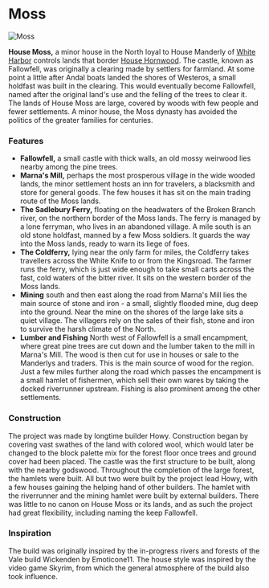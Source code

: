 

# Moss

<Image src="https://cdn.sanity.io/images/1as7cn02/production/cdde9807fbcf55ca72fba35186110ae72f1b71fb-1280x720.png?w=976&h=350&fit=crop&crop=center&auto=format" alt="Moss" width={976} height={350}  />

<ProjectDetails
  floatRight
  region="North"
  house="House Moss"
  type="Castle"
  status="Completed"
  warp="/warp moss"
  projectLead="Howy"
  dateStarted="July 11, 2015"
  dateCompleted="July 11, 2015"
/>

**House Moss,** a minor house in the North loyal to House Manderly of [White Harbor](https://westeroscraft.com/wiki/north/white-harbor) controls lands that border [House Hornwood](https://westeroscraft.com/wiki/north/hornwood). The castle, known as Fallowfell, was originally a clearing made by settlers for farmland. At some point a little after Andal boats landed the shores of Westeros, a small holdfast was built in the clearing. This would eventually become Fallowfell, named after the original land's use and the felling of the trees to clear it. The lands of House Moss are large, covered by woods with few people and fewer settlements. A minor house, the Moss dynasty has avoided the politics of the greater families for centuries.

### Features

* **Fallowfell,** a small castle with thick walls, an old mossy weirwood lies nearby among the pine trees.
* **Marna's Mill,** perhaps the most prosperous village in the wide wooded lands, the minor settlement hosts an inn for travelers, a blacksmith and store for general goods. The few houses it has sit on the main trading route of the Moss lands.
* **The Sadlebury Ferry,** floating on the headwaters of the Broken Branch river, on the northern border of the Moss lands. The ferry is managed by a lone ferryman, who lives in an abandoned village. A mile south is an old stone holdfast, manned by a few Moss soldiers. It guards the way into the Moss lands, ready to warn its liege of foes.
* **The Coldferry,** lying near the only farm for miles, the Coldferry takes travellers across the White Knife to or from the Kingsroad. The farmer runs the ferry, which is just wide enough to take small carts across the fast, cold waters of the bitter river. It sits on the western border of the Moss lands.
* **Mining** south and then east along the road from Marna's Mill lies the main source of stone and iron - a small, slightly flooded mine, dug deep into the ground. Near the mine on the shores of the large lake sits a quiet village. The villagers rely on the sales of their fish, stone and iron to survive the harsh climate of the North.
* **Lumber and Fishing** North west of Fallowfell is a small encampment, where great pine trees are cut down and the lumber taken to the mill in Marna's Mill. The wood is then cut for use in houses or sale to the Manderlys and traders. This is the main source of wood for the region. Just a few miles further along the road which passes the encampment is a small hamlet of fishermen, which sell their own wares by taking the docked riverrunner upstream. Fishing is also prominent among the other settlements.

### Construction

The project was made by longtime builder Howy. Construction began by covering vast swathes of the land with colored wool, which would later be changed to the block palette mix for the forest floor once trees and ground cover had been placed. The castle was the first structure to be built, along with the nearby godswood. Throughout the completion of the large forest, the hamlets were built. All but two were built by the project lead Howy, with a few houses gaining the helping hand of other builders. The hamlet with the riverrunner and the mining hamlet were built by external builders. There was little to no canon on House Moss or its lands, and as such the project had great flexibility, including naming the keep Fallowfell.

### Inspiration

The build was originally inspired by the in-progress rivers and forests of the Vale build Wickenden by Emoticone11. The house style was inspired by the video game Skyrim, from which the general atmosphere of the build also took influence.